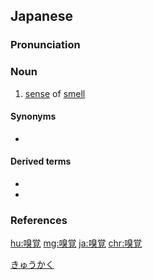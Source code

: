 {{also|嗅覺|嗅觉}}
==Japanese==
{{wikipedia|lang=ja}}
{{ja-kanjitab|きゅう|かく|yomi=o}}

===Pronunciation===
{{ja-pron|yomi=o|きゅうかく|acc=0|acc_ref=DJR,NHK|acc2=1|acc2_ref=NHK}}

===Noun===
{{ja-noun|kyu=嗅覺|きゅうかく|hhira=きうかく}}

# [[sense]] of [[smell]]
#: {{ja-usex|女性の嗅覚が鋭い|じょせい の きゅうかく が するどい|women have a keen sense of smell}}

====Synonyms====
* {{ja-r|臭覚|しゅうかく}}

====Derived terms====
* {{ja-r|嗅覚器官|きゅうかくきかん}}
* {{ja-r|嗅覚障害|きゅうかくしょうがい}}

===References===
<references/>

[[Category:ja:Smell|きゅうかく]]

[[hu:嗅覚]]
[[mg:嗅覚]]
[[ja:嗅覚]]
[[chr:嗅覚]]